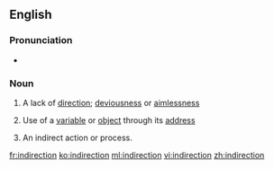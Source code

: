 ==English==

===Pronunciation===
* {{IPA|/ˈɪndəˈɹɛkʃən/|/ˈɪndɪˈɹɛkʃən/|/ˈɪndaɪˈɹɛkʃən/}}

===Noun===
{{wikipedia}}
{{en-noun}}

# A lack of [[direction]]; [[deviousness]] or [[aimlessness]]
# {{context|computing|lang=en}} Use of a [[variable]] or [[object]] through its [[address]]
# An indirect action or process.

[[fr:indirection]]
[[ko:indirection]]
[[ml:indirection]]
[[vi:indirection]]
[[zh:indirection]]